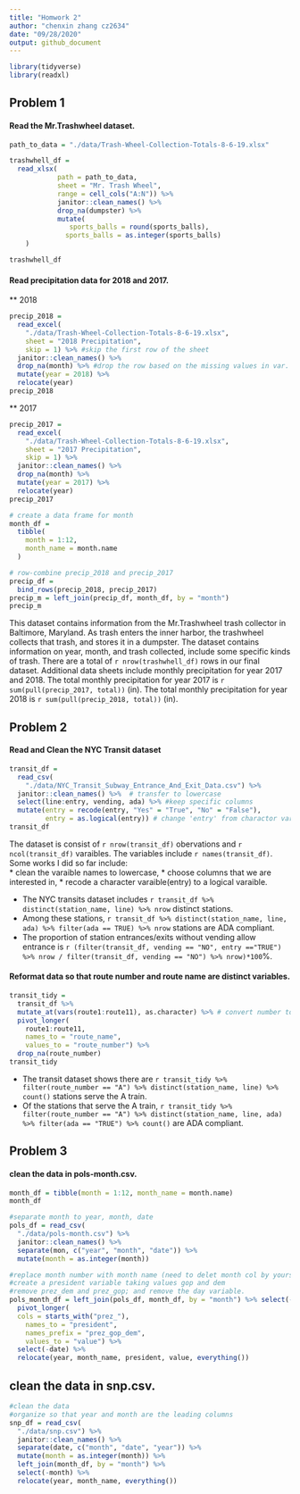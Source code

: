 ```yaml
---
title: "Homwork 2"
author: "chenxin zhang cz2634"
date: "09/28/2020"
output: github_document
---
```


```r
library(tidyverse)
library(readxl)
```

## Problem 1
#### Read the Mr.Trashwheel dataset.

```r
path_to_data = "./data/Trash-Wheel-Collection-Totals-8-6-19.xlsx"
```

```r
trashwhell_df = 
  read_xlsx(
            path = path_to_data,
            sheet = "Mr. Trash Wheel",
            range = cell_cols("A:N")) %>% 
            janitor::clean_names() %>% 
            drop_na(dumpster) %>% 
            mutate(
               sports_balls = round(sports_balls),
              sports_balls = as.integer(sports_balls)
    )
```

```r
trashwhell_df
```


#### Read precipitation data for 2018 and 2017.
** 2018
```r
precip_2018 = 
  read_excel(
    "./data/Trash-Wheel-Collection-Totals-8-6-19.xlsx",
    sheet = "2018 Precipitation",
    skip = 1) %>% #skip the first row of the sheet
  janitor::clean_names() %>%
  drop_na(month) %>% #drop the row based on the missing values in var. 'month'
  mutate(year = 2018) %>%
  relocate(year)
precip_2018
```
** 2017
```r
precip_2017 = 
  read_excel(
    "./data/Trash-Wheel-Collection-Totals-8-6-19.xlsx",
    sheet = "2017 Precipitation",
    skip = 1) %>% 
  janitor::clean_names() %>%
  drop_na(month) %>% 
  mutate(year = 2017) %>%
  relocate(year)
precip_2017
```

```r
# create a data frame for month
month_df = 
  tibble(
    month = 1:12, 
    month_name = month.name
  )
```

```r
# row-combine precip_2018 and precip_2017
precip_df = 
  bind_rows(precip_2018, precip_2017) 
precip_m = left_join(precip_df, month_df, by = "month") 
precip_m 
```


 This dataset contains information from the Mr.Trashwheel trash collector in Baltimore, Maryland. As trash enters the  inner harbor, the trashwheel collects that trash, and stores it in a dumpster. The dataset contains information on year, month, and trash collected, include some specific kinds of trash. There are a total of `r nrow(trashwhell_df)` rows in our final dataset. Additional data sheets include monthly precipitation for year 2017 and 2018. The total monthly precipitation for year 2017 is `r sum(pull(precip_2017, total))` (in). The total monthly precipitation for year 2018 is `r sum(pull(precip_2018, total))` (in). 

## Problem 2

#### Read and Clean the NYC Transit dataset

```r
transit_df = 
  read_csv(
    "./data/NYC_Transit_Subway_Entrance_And_Exit_Data.csv") %>% 
  janitor::clean_names() %>%  # transfer to lowercase
  select(line:entry, vending, ada) %>% #keep specific columns
  mutate(entry = recode(entry, "Yes" = "True", "No" = "False"),
         entry = as.logical(entry)) # change 'entry' from charactor variable to logical variable
transit_df
```

The dataset is consist of `r nrow(transit_df)` obervations and `r ncol(transit_df)` varaibles. The variables include `r names(transit_df)`. Some works I did so far include:  
* clean the varaible names to lowercase, 
* choose columns that we are interested in, 
* recode a character varaible(entry) to a logical varaible.

* The NYC transits dataset includes `r transit_df %>% distinct(station_name, line) %>% nrow ` distinct stations. 
* Among these stations, `r transit_df %>% distinct(station_name, line, ada) %>% filter(ada == TRUE) %>% nrow ` stations are ADA compliant. 
* The proportion of station entrances/exits without vending allow entrance is `r (filter(transit_df, vending == "NO", entry =="TRUE") %>% nrow / filter(transit_df, vending == "NO") %>% nrow)*100`%.

#### Reformat data so that route number and route name are distinct variables.

```r
transit_tidy = 
  transit_df %>% 
  mutate_at(vars(route1:route11), as.character) %>% # convert number to character
  pivot_longer(
    route1:route11,
    names_to = "route_name",
    values_to = "route_number") %>% 
  drop_na(route_number)
transit_tidy
```

* The transit dataset shows there are `r transit_tidy %>% filter(route_number == "A") %>% distinct(station_name, line) %>% count()` stations serve the A train.
* Of the stations that serve the A train, `r transit_tidy %>% filter(route_number == "A") %>% distinct(station_name, line, ada) %>% filter(ada == "TRUE") %>% count()` are ADA compliant.

## Problem 3
#### clean the data in pols-month.csv.

```r
month_df = tibble(month = 1:12, month_name = month.name)
month_df
```

```r
#separate month to year, month, date
pols_df = read_csv(
  "./data/pols-month.csv") %>% 
  janitor::clean_names() %>% 
  separate(mon, c("year", "month", "date")) %>%
  mutate(month = as.integer(month)) 
```

```r
#replace month number with month name (need to delet month col by yourself.)
#create a president variable taking values gop and dem
#remove prez_dem and prez_gop; and remove the day variable.
pols_month_df = left_join(pols_df, month_df, by = "month") %>% select(-month) %>% 
  pivot_longer(
  cols = starts_with("prez_"),
    names_to = "president",
    names_prefix = "prez_gop_dem",
    values_to = "value") %>% 
  select(-date) %>% 
  relocate(year, month_name, president, value, everything()) 
```

## clean the data in snp.csv.

```r
#clean the data
#organize so that year and month are the leading columns
snp_df = read_csv(
  "./data/snp.csv") %>% 
  janitor::clean_names() %>% 
  separate(date, c("month", "date", "year")) %>%
  mutate(month = as.integer(month)) %>% 
  left_join(month_df, by = "month") %>% 
  select(-month) %>% 
  relocate(year, month_name, everything())
```

## 


